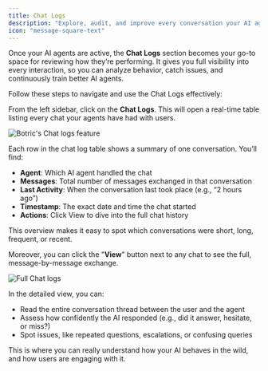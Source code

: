 ```yaml
---
title: Chat Logs
description: "Explore, audit, and improve every conversation your AI agents have."
icon: "message-square-text"
---
```


Once your AI agents are active, the **Chat Logs** section becomes your go-to space for reviewing how they’re performing. It gives you full visibility into every interaction, so you can analyze behavior, catch issues, and continuously train better AI agents.

Follow these steps to navigate and use the Chat Logs effectively:

From the left sidebar, click on the **Chat Logs**. This will open a real-time table listing every chat your agents have had with users.

<img 
  src="../images/chatlogs/chatlogs.webp" 
  alt="Botric's Chat logs feature" 
  className="rounded-xl border-4 border-blue-100 dark:border-blue-300"
/>


Each row in the chat log table shows a summary of one conversation. You’ll find:

- **Agent**: Which AI agent handled the chat
- **Messages**: Total number of messages exchanged in that conversation
- **Last Activity**: When the conversation last took place (e.g., “2 hours ago”)
- **Timestamp**: The exact date and time the chat started
- **Actions**: Click View to dive into the full chat history

This overview makes it easy to spot which conversations were short, long, frequent, or recent.

Moreover, you can click the "**View**" button next to any chat to see the full, message-by-message exchange.

<img 
  src="../images/chatlogs/view_chat.webp" 
  alt="Full Chat logs" 
  className="rounded-xl border-4 border-blue-100 dark:border-blue-300"
/>

In the detailed view, you can:

- Read the entire conversation thread between the user and the agent
- Assess how confidently the AI responded (e.g., did it answer, hesitate, or miss?)
- Spot issues, like repeated questions, escalations, or confusing queries


This is where you can really understand how your AI behaves in the wild, and how users are engaging with it.


